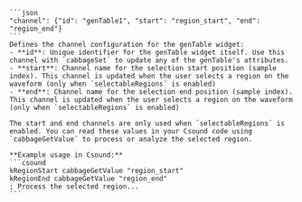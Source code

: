 ````plaintext
```json
"channel": {"id": "genTable1", "start": "region_start", "end": "region_end"}
```
Defines the channel configuration for the genTable widget:
- **id**: Unique identifier for the genTable widget itself. Use this channel with `cabbageSet` to update any of the genTable's attributes.
- **start**: Channel name for the selection start position (sample index). This channel is updated when the user selects a region on the waveform (only when `selectableRegions` is enabled)
- **end**: Channel name for the selection end position (sample index). This channel is updated when the user selects a region on the waveform (only when `selectableRegions` is enabled)

The start and end channels are only used when `selectableRegions` is enabled. You can read these values in your Csound code using `cabbageGetValue` to process or analyze the selected region.

**Example usage in Csound:**
```csound
kRegionStart cabbageGetValue "region_start"
kRegionEnd cabbageGetValue "region_end"
; Process the selected region...
```

````
